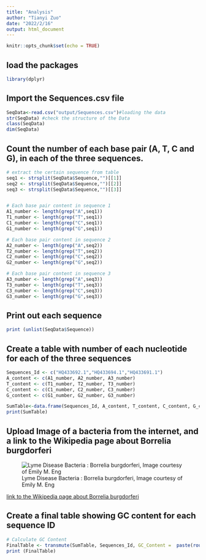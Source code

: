 ```yaml
---
title: "Analysis"
author: "Tianyi Zuo"
date: "2022/2/16"
output: html_document
---
```


```r
knitr::opts_chunk$set(echo = TRUE)
```

## load the packages
```r
library(dplyr)
```


## Import the Sequences.csv file
```r
SeqData<-read.csv("output/Sequences.csv")#loading the data
str(SeqData) #check the structure of the Data
class(SeqData)
dim(SeqData)
```



## Count the number of each base pair (A, T, C and G), in each of the three sequences. 
```r
# extract the certain sequence from table
seq1 <- strsplit(SeqData$Sequence,"")[[1]]
seq2 <- strsplit(SeqData$Sequence,"")[[2]]
seq3 <- strsplit(SeqData$Sequence,"")[[3]]


# Each base pair content in sequence 1
A1_number <- length(grep("A",seq1))
T1_number <- length(grep("T",seq1))
C1_number <- length(grep("C",seq1))
G1_number <- length(grep("G",seq1))

# Each base pair content in sequence 2
A2_number <- length(grep("A",seq2))
T2_number <- length(grep("T",seq2))
C2_number <- length(grep("C",seq2))
G2_number <- length(grep("G",seq2))

# Each base pair content in sequence 3
A3_number <- length(grep("A",seq3))
T3_number <- length(grep("T",seq3))
C3_number <- length(grep("C",seq3))
G3_number <- length(grep("G",seq3))
```


## Print out each sequence
```r
print (unlist(SeqData$Sequence))
```

## Create a table with number of each nucleotide for each of the three sequences
```r
Sequences_Id <- c("HQ433692.1","HQ433694.1","HQ433691.1")
A_content <- c(A1_number, A2_number, A3_number)
T_content <- c(T1_number, T2_number, T3_number)
C_content <- c(C1_number, C2_number, C3_number)
G_content <- c(G1_number, G2_number, G3_number)

SumTable<-data.frame(Sequences_Id, A_content, T_content, C_content, G_content, Total = nchar(SeqData$Sequence))
print(SumTable)
```


## Upload Image of a bacteria from the internet, and a link to the Wikipedia page about Borrelia burgdorferi

![Lyme Disease Bacteria : Borrelia burgdorferi, Image courtesy of Emily M. Eng](./input/borrelia-burgdorferi.png)


[link to the Wikipedia page about Borrelia burgdorferi](https://en.wikipedia.org/wiki/Borrelia_burgdorferi)


## Create a final table showing GC content for each sequence ID
```r
# Calculate GC Content 
FinalTable <- transmute(SumTable, Sequences_Id, GC_Content =  paste(round((C_content +G_content)/Total *100, 2), "%"))
print (FinalTable)
```



